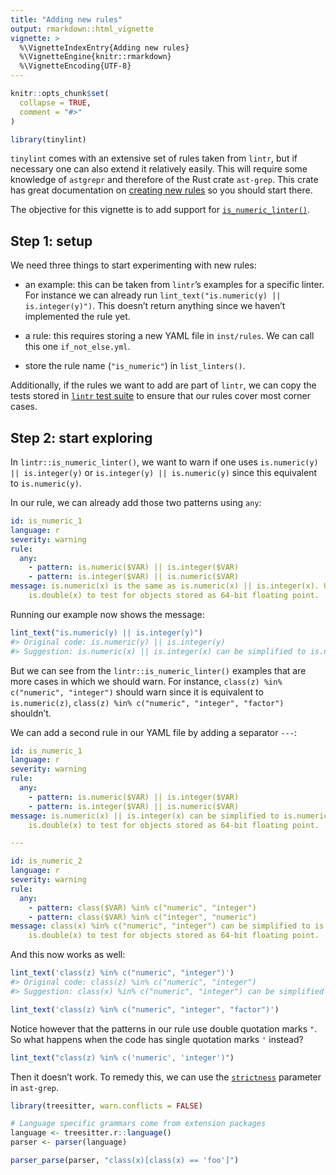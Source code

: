 ```yaml
---
title: "Adding new rules"
output: rmarkdown::html_vignette
vignette: >
  %\VignetteIndexEntry{Adding new rules}
  %\VignetteEngine{knitr::rmarkdown}
  %\VignetteEncoding{UTF-8}
---
```


```r
knitr::opts_chunk$set(
  collapse = TRUE,
  comment = "#>"
)
```

```r
library(tinylint)
```


`tinylint` comes with an extensive set of rules taken from `lintr`, but if 
necessary one can also extend it relatively easily. This will require some
knowledge of `astgrepr` and therefore of the Rust crate `ast-grep`. This crate
has great documentation on [creating new rules](https://ast-grep.github.io/guide/pattern-syntax.html)
so you should start there.

The objective for this vignette is to add support for
[`is_numeric_linter()`](https://lintr.r-lib.org/reference/is_numeric_linter.html).

## Step 1: setup

We need three things to start experimenting with new rules:

* an example: this can be taken from `lintr`'s examples for a specific linter. 
  For instance we can already run `lint_text("is.numeric(y) || is.integer(y)")`. 
  This doesn't return anything since we haven't implemented the rule yet.
  
* a rule: this requires storing a new YAML file in `inst/rules`. We can call this
  one `if_not_else.yml`.
  
* store the rule name (`"is_numeric"`) in `list_linters()`.
  
Additionally, if the rules we want to add are part of `lintr`, we can copy the
tests stored in [`lintr` test suite](https://github.com/r-lib/lintr/tree/main/tests/testthat) 
to ensure that our rules cover most corner cases.


## Step 2: start exploring

In `lintr::is_numeric_linter()`, we want to warn if one uses `is.numeric(y) || is.integer(y)`
or `is.integer(y) || is.numeric(y)` since this equivalent to `is.numeric(y)`.

In our rule, we can already add those two patterns using `any`:

```yaml
id: is_numeric_1
language: r
severity: warning
rule:
  any:
    - pattern: is.numeric($VAR) || is.integer($VAR)
    - pattern: is.integer($VAR) || is.numeric($VAR)
message: is.numeric(x) is the same as is.numeric(x) || is.integer(x). Use
    is.double(x) to test for objects stored as 64-bit floating point.
```

Running our example now shows the message:

```.r
lint_text("is.numeric(y) || is.integer(y)")
#> Original code: is.numeric(y) || is.integer(y) 
#> Suggestion: is.numeric(x) || is.integer(x) can be simplified to is.numeric(x). Use is.double(x) to test for objects stored as 64-bit floating point. 
```

But we can see from the `lintr::is_numeric_linter()` examples that are more
cases in which we should warn. For instance, `class(z) %in% c("numeric", "integer")`
should warn since it is equivalent to `is.numeric(z)`, 
`class(z) %in% c("numeric", "integer", "factor")` shouldn't.

We can add a second rule in our YAML file by adding a separator `---`:

```yaml
id: is_numeric_1
language: r
severity: warning
rule:
  any:
    - pattern: is.numeric($VAR) || is.integer($VAR)
    - pattern: is.integer($VAR) || is.numeric($VAR)
message: is.numeric(x) || is.integer(x) can be simplified to is.numeric(x). Use
    is.double(x) to test for objects stored as 64-bit floating point.

---

id: is_numeric_2
language: r
severity: warning
rule:
  any:
    - pattern: class($VAR) %in% c("numeric", "integer")
    - pattern: class($VAR) %in% c("integer", "numeric")
message: class(x) %in% c("numeric", "integer") can be simplified to is.numeric(x). Use
    is.double(x) to test for objects stored as 64-bit floating point.
```

And this now works as well:

```.r
lint_text('class(z) %in% c("numeric", "integer")')
#> Original code: class(z) %in% c("numeric", "integer") 
#> Suggestion: class(x) %in% c("numeric", "integer") can be simplified to is.numeric(x). Use is.double(x) to test for objects stored as 64-bit floating point. 
```

```.r
lint_text('class(z) %in% c("numeric", "integer", "factor")')
```


Notice however that the patterns in our rule use double quotation marks `"`. So
what happens when the code has single quotation marks `'` instead?

```.r
lint_text("class(z) %in% c('numeric', 'integer')")
```

Then it doesn't work. To remedy this, we can use the
[`strictness`](https://ast-grep.github.io/guide/rule-config/atomic-rule.html#strictness) 
parameter in `ast-grep`.


```r
library(treesitter, warn.conflicts = FALSE)

# Language specific grammars come from extension packages
language <- treesitter.r::language()
parser <- parser(language)

parser_parse(parser, "class(x)[class(x) == 'foo']")
```

